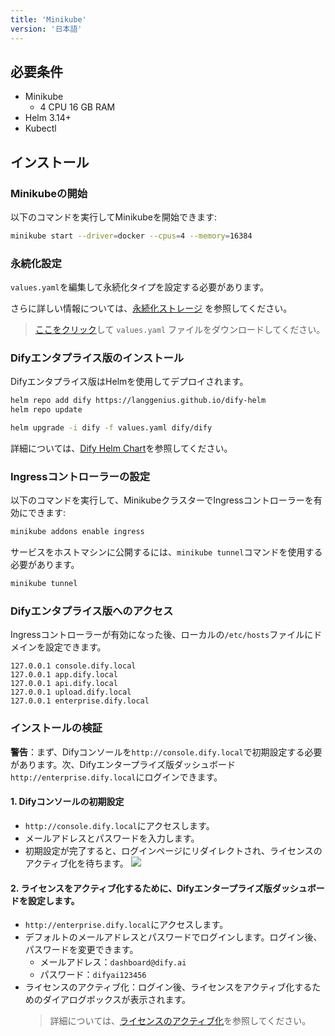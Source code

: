 ```yaml
---
title: 'Minikube'
version: '日本語'
---
```


## 必要条件
- Minikube
  - 4 CPU 16 GB RAM
- Helm 3.14+
- Kubectl

## インストール
### Minikubeの開始
以下のコマンドを実行してMinikubeを開始できます:
```bash
minikube start --driver=docker --cpus=4 --memory=16384
```

### 永続化設定

`values.yaml`を編集して永続化タイプを設定する必要があります。

さらに詳しい情報については、[永続化ストレージ](/deployment/advanced-configuration/persistent-storage) を参照してください。

> <a href="/assets/values.yaml" download="values.yaml">ここをクリック</a>して `values.yaml` ファイルをダウンロードしてください。

### Difyエンタプライス版のインストール
Difyエンタプライス版はHelmを使用してデプロイされます。

```bash
helm repo add dify https://langgenius.github.io/dify-helm
helm repo update

helm upgrade -i dify -f values.yaml dify/dify
```

詳細については、[Dify Helm Chart](/deployment/prerequisites/dify-helm-chart)を参照してください。

### Ingressコントローラーの設定
以下のコマンドを実行して、MinikubeクラスターでIngressコントローラーを有効にできます:
```bash
minikube addons enable ingress
```

サービスをホストマシンに公開するには、`minikube tunnel`コマンドを使用する必要があります。
```bash
minikube tunnel
```

### Difyエンタプライス版へのアクセス
Ingressコントローラーが有効になった後、ローカルの`/etc/hosts`ファイルにドメインを設定できます。
```
127.0.0.1 console.dify.local
127.0.0.1 app.dify.local
127.0.0.1 api.dify.local
127.0.0.1 upload.dify.local
127.0.0.1 enterprise.dify.local
```

### インストールの検証
**警告**：まず、Difyコンソールを`http://console.dify.local`で初期設定する必要があります。次、Difyエンタープライズ版ダッシュボード`http://enterprise.dify.local`にログインできます。

#### 1. Difyコンソールの初期設定
- `http://console.dify.local`にアクセスします。
- メールアドレスとパスワードを入力します。
- 初期設定が完了すると、ログインページにリダイレクトされ、ライセンスのアクティブ化を待ちます。
![](/images/license-inactive.png)

#### 2. ライセンスをアクティブ化するために、Difyエンタープライズ版ダッシュボードを設定します。
- `http://enterprise.dify.local`にアクセスします。
- デフォルトのメールアドレスとパスワードでログインします。ログイン後、パスワードを変更できます。
    - メールアドレス：`dashboard@dify.ai`
    - パスワード：`difyai123456`
- ライセンスのアクティブ化：ログイン後、ライセンスをアクティブ化するためのダイアログボックスが表示されます。
  > 詳細については、[ライセンスのアクティブ化](/ja-jp/deployment/advanced-configuration/license-activation)を参照してください。
